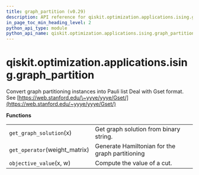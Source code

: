 ```yaml
---
title: graph_partition (v0.29)
description: API reference for qiskit.optimization.applications.ising.graph_partition in qiskit v0.29
in_page_toc_min_heading_level: 2
python_api_type: module
python_api_name: qiskit.optimization.applications.ising.graph_partition
---
```


<span id="module-qiskit.optimization.applications.ising.graph_partition" />

<span id="qiskit-optimization-applications-ising-graph-partition" />

# qiskit.optimization.applications.ising.graph\_partition

Convert graph partitioning instances into Pauli list Deal with Gset format. See [https://web.stanford.edu/\~yyye/yyye/Gset/](https://web.stanford.edu/~yyye/yyye/Gset/)

**Functions**

|                                |                                                 |
| ------------------------------ | ----------------------------------------------- |
| `get_graph_solution`(x)        | Get graph solution from binary string.          |
| `get_operator`(weight\_matrix) | Generate Hamiltonian for the graph partitioning |
| `objective_value`(x, w)        | Compute the value of a cut.                     |

